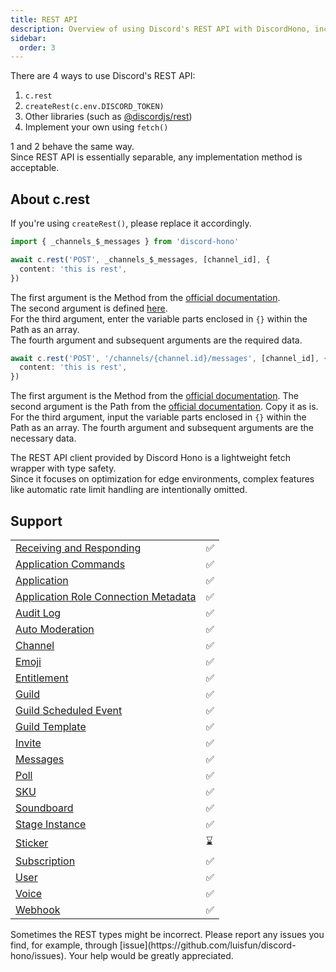 ```yaml
---
title: REST API
description: Overview of using Discord's REST API with DiscordHono, including integration with `c.rest`, other libraries, and custom implementations for API interactions.
sidebar:
  order: 3
---
```



There are 4 ways to use Discord's REST API:

1. `c.rest`
2. `createRest(c.env.DISCORD_TOKEN)`
3. Other libraries (such as [@discordjs/rest](https://discord.js.org/docs/packages/rest/main))
4. Implement your own using `fetch()`

1 and 2 behave the same way.  
Since REST API is essentially separable, any implementation method is acceptable.

## About c.rest

If you're using `createRest()`, please replace it accordingly.

<Tabs>
<TabItem label="Variables">

```ts
import { _channels_$_messages } from 'discord-hono'

await c.rest('POST', _channels_$_messages, [channel_id], {
  content: 'this is rest',
})
```

The first argument is the Method from the [official documentation](https://discord.com/developers/docs/resources/message#create-message).  
The second argument is defined [here](https://github.com/luisfun/discord-hono/blob/main/src/rest/rest-path.ts).  
For the third argument, enter the variable parts enclosed in `{}` within the Path as an array.  
The fourth argument and subsequent arguments are the required data.

</TabItem>
<TabItem label="Docs Path">

```ts
await c.rest('POST', '/channels/{channel.id}/messages', [channel_id], {
  content: 'this is rest',
})
```

The first argument is the Method from the [official documentation](https://discord.com/developers/docs/resources/message#create-message).
The second argument is the Path from the [official documentation](https://discord.com/developers/docs/resources/message#create-message). Copy it as is.
For the third argument, input the variable parts enclosed in `{}` within the Path as an array.
The fourth argument and subsequent arguments are the necessary data.

</TabItem>
</Tabs>

The REST API client provided by Discord Hono is a lightweight fetch wrapper with type safety.  
Since it focuses on optimization for edge environments, complex features like automatic rate limit handling are intentionally omitted.

## Support

|                                                                                                                            |     |
| -------------------------------------------------------------------------------------------------------------------------- | --- |
| [Receiving and Responding](https://discord.com/developers/docs/interactions/receiving-and-responding)                      | ✅  |
| [Application Commands](https://discord.com/developers/docs/interactions/application-commands)                              | ✅  |
| [Application](https://discord.com/developers/docs/resources/application)                                                   | ✅  |
| [Application Role Connection Metadata](https://discord.com/developers/docs/resources/application-role-connection-metadata) | ✅  |
| [Audit Log](https://discord.com/developers/docs/resources/audit-log)                                                       | ✅  |
| [Auto Moderation](https://discord.com/developers/docs/resources/auto-moderation)                                           | ✅  |
| [Channel](https://discord.com/developers/docs/resources/channel)                                                           | ✅  |
| [Emoji](https://discord.com/developers/docs/resources/emoji)                                                               | ✅  |
| [Entitlement](https://discord.com/developers/docs/resources/entitlement)                                                   | ✅  |
| [Guild](https://discord.com/developers/docs/resources/guild)                                                               | ✅  |
| [Guild Scheduled Event](https://discord.com/developers/docs/resources/guild-scheduled-event)                               | ✅  |
| [Guild Template](https://discord.com/developers/docs/resources/guild-template)                                             | ✅  |
| [Invite](https://discord.com/developers/docs/resources/invite)                                                             | ✅  |
| [Messages](https://discord.com/developers/docs/resources/message)                                                          | ✅  |
| [Poll](https://discord.com/developers/docs/resources/poll)                                                                 | ✅  |
| [SKU](https://discord.com/developers/docs/resources/sku)                                                                   | ✅  |
| [Soundboard](https://discord.com/developers/docs/resources/soundboard)                                                     | ✅  |
| [Stage Instance](https://discord.com/developers/docs/resources/stage-instance)                                             | ✅  |
| [Sticker](https://discord.com/developers/docs/resources/sticker)                                                           | ⌛  |
| [Subscription](https://discord.com/developers/docs/resources/subscription)                                                 | ✅  |
| [User](https://discord.com/developers/docs/resources/user)                                                                 | ✅  |
| [Voice](https://discord.com/developers/docs/resources/voice)                                                               | ✅  |
| [Webhook](https://discord.com/developers/docs/resources/webhook)                                                           | ✅  |

<Aside>
  Sometimes the REST types might be incorrect. Please report any issues you
  find, for example, through
  [issue](https://github.com/luisfun/discord-hono/issues). Your help would be
  greatly appreciated.
</Aside>
